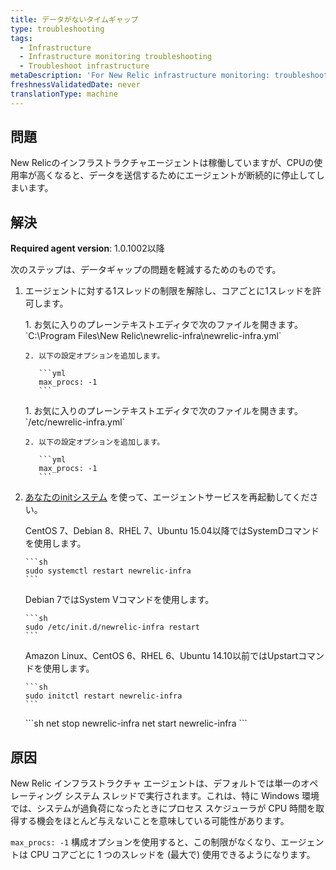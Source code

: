 ```yaml
---
title: データがないタイムギャップ
type: troubleshooting
tags:
  - Infrastructure
  - Infrastructure monitoring troubleshooting
  - Troubleshoot infrastructure
metaDescription: 'For New Relic infrastructure monitoring: troubleshooting suggestions if you see missing data when CPU usage gets high.'
freshnessValidatedDate: never
translationType: machine
---
```


## 問題

New Relicのインフラストラクチャエージェントは稼働していますが、CPUの使用率が高くなると、データを送信するためにエージェントが断続的に停止してしまいます。

## 解決

<DNT>**Required agent version**</DNT>: 1.0.1002以降

次のステップは、データギャップの問題を軽減するためのものです。

1. エージェントに対する1スレッドの制限を解除し、コアごとに1スレッドを許可します。

   <CollapserGroup>
     <Collapser id="apt-install-verify" title="設定ファイルnewrelic-infra.ymlの編集（Windows）">
       1. お気に入りのプレーンテキストエディタで次のファイルを開きます。 `C:\Program Files\New Relic\newrelic-infra\newrelic-infra.yml`

       2. 以下の設定オプションを追加します。

          ```yml
          max_procs: -1
          ```
     </Collapser>

     <Collapser id="apt-install-verify" title="設定ファイルnewrelic-infra.ymlの編集(Linux)">
       1. お気に入りのプレーンテキストエディタで次のファイルを開きます。 `/etc/newrelic-infra.yml`

       2. 以下の設定オプションを追加します。

          ```yml
          max_procs: -1
          ```
     </Collapser>
   </CollapserGroup>

2. [あなたのinitシステム](/docs/infrastructure/new-relic-infrastructure/configuration/start-stop-restart-check-infrastructure-agent-status#init-system) を使って、エージェントサービスを再起動してください。

   <CollapserGroup>
     <Collapser id="systemd-verify-status" title="SystemDでエージェントを再起動する">
       CentOS 7、Debian 8、RHEL 7、Ubuntu 15.04以降ではSystemDコマンドを使用します。

       ```sh
       sudo systemctl restart newrelic-infra
       ```
     </Collapser>

     <Collapser id="systemv-verify-status" title="System Vでエージェントを再起動する">
       Debian 7ではSystem Vコマンドを使用します。

       ```sh
       sudo /etc/init.d/newrelic-infra restart
       ```
     </Collapser>

     <Collapser id="upstart-verify-status" title="アップスタートでエージェントを再起動">
       Amazon Linux、CentOS 6、RHEL 6、Ubuntu 14.10以前ではUpstartコマンドを使用します。

       ```sh
       sudo initctl restart newrelic-infra
       ```
     </Collapser>

     <Collapser id="windows-verify-status" title="Windowsでエージェントを再起動する">
       ```sh
       net stop newrelic-infra
       net start newrelic-infra
       ```
     </Collapser>
   </CollapserGroup>

## 原因

New Relic インフラストラクチャ エージェントは、デフォルトでは単一のオペレーティング システム スレッドで実行されます。これは、特に Windows 環境では、システムが過負荷になったときにプロセス スケジューラが CPU 時間を取得する機会をほとんど与えないことを意味している可能性があります。

`max_procs: -1` 構成オプションを使用すると、この制限がなくなり、エージェントは CPU コアごとに 1 つのスレッドを (最大で) 使用できるようになります。